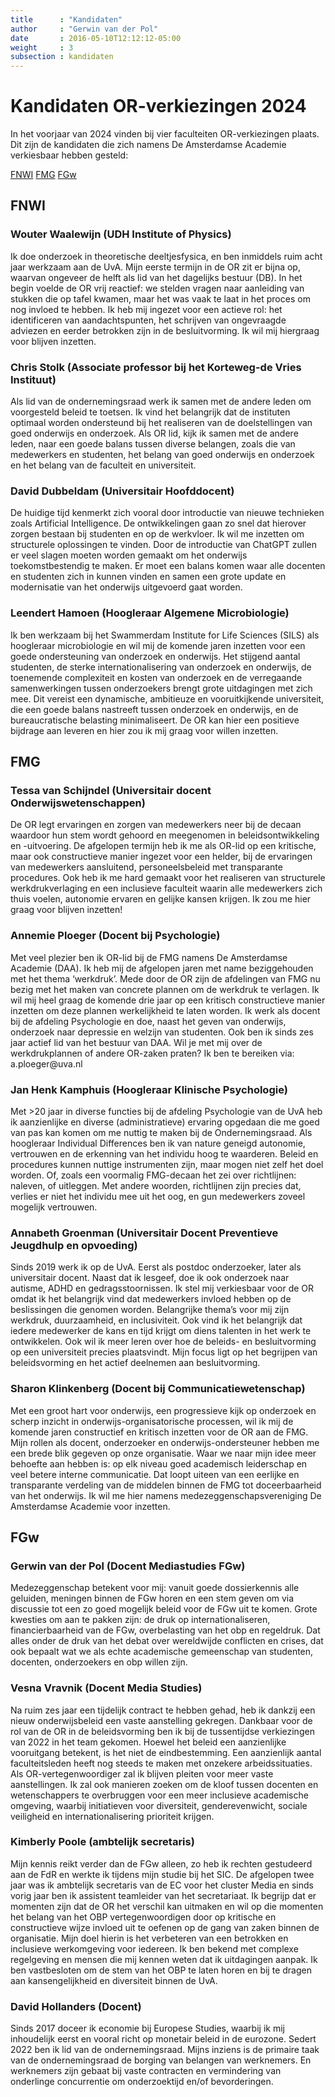 ```yaml
---
title      : "Kandidaten"
author     : "Gerwin van der Pol"
date       : 2016-05-10T12:12:12-05:00
weight     : 3
subsection : kandidaten
---
```


# Kandidaten OR-verkiezingen 2024

In het voorjaar van 2024 vinden bij vier faculteiten OR-verkiezingen plaats. Dit zijn de kandidaten die zich namens De Amsterdamse Academie verkiesbaar hebben gesteld:

[FNWI](#fnwi)
[FMG](#fmg)
[FGw](#fgw)

<!-- Button stem reminder 

<div style="width:100%; text-align: center">
<a style="margin:10px;" href="Stemmen_op_DAA.ics" class="btn btn-primary"><i class="icon-calendar"></i> Stem DAA reminder</a> 
</div>

<style>
.grid-container {
  display: flex;
  flex-wrap: wrap;
}
.grid-item {
  width: 350px;
  margin: 20px;
  font-size: 30px;
  text-align: left;
}
-->

</style>

<div class="grid-container">
  <div class="grid-item">


  
## FNWI {.fnwi}

### Wouter Waalewijn (UDH Institute of Physics)

Ik doe onderzoek in theoretische deeltjesfysica, en ben inmiddels ruim acht jaar werkzaam aan de UvA. Mijn eerste termijn in de OR zit er bijna op, waarvan ongeveer de helft als lid van het dagelijks bestuur (DB). In het begin voelde de OR vrij reactief: we stelden vragen naar aanleiding van stukken die op tafel kwamen, maar het was vaak te laat in het proces om nog invloed te hebben. Ik heb mij ingezet voor een actieve rol: het identificeren van aandachtspunten, het schrijven van ongevraagde adviezen en eerder betrokken zijn in de besluitvorming. Ik wil mij hiergraag voor blijven inzetten.

### Chris Stolk (Associate professor bij het Korteweg-de Vries Instituut)

Als lid van de ondernemingsraad werk ik samen met de andere leden om voorgesteld beleid te toetsen. Ik vind het belangrijk dat de instituten optimaal worden ondersteund bij het realiseren van de doelstellingen van goed onderwijs en onderzoek. Als OR lid, kijk ik samen met de andere leden, naar een goede balans tussen diverse belangen, zoals die van medewerkers en studenten, het belang van goed onderwijs en onderzoek en het belang van de faculteit en universiteit.

### David Dubbeldam (Universitair Hoofddocent)

De huidige tijd kenmerkt zich vooral door introductie van nieuwe technieken zoals Artificial Intelligence. De ontwikkelingen gaan zo snel dat hierover zorgen bestaan bij studenten en op de werkvloer. Ik wil me inzetten om structurele oplossingen te vinden. Door de introductie van ChatGPT zullen er veel slagen moeten worden gemaakt om het onderwijs toekomstbestendig te maken. Er moet een balans komen waar alle docenten en studenten zich in kunnen vinden en samen een grote update en modernisatie van het onderwijs uitgevoerd gaat worden.

### Leendert Hamoen (Hoogleraar Algemene Microbiologie)

Ik ben werkzaam bij het Swammerdam Institute for Life Sciences (SILS) als hoogleraar microbiologie en wil mij de komende jaren inzetten voor een goede ondersteuning van onderzoek en onderwijs. Het stijgend aantal studenten, de sterke internationalisering van onderzoek en onderwijs, de toenemende complexiteit en kosten van onderzoek en de verregaande samenwerkingen tussen onderzoekers brengt grote uitdagingen met zich mee. Dit vereist een dynamische, ambitieuze en vooruitkijkende universiteit, die een goede balans nastreeft tussen onderzoek en onderwijs, en de bureaucratische belasting minimaliseert. De OR kan hier een positieve bijdrage aan leveren en hier zou ik mij graag voor willen inzetten.
  
  </div>
  <div class="grid-item">
  
## FMG {.fmg}

### Tessa van Schijndel (Universitair docent Onderwijswetenschappen)

De OR legt ervaringen en zorgen van medewerkers neer bij de decaan waardoor hun stem wordt gehoord en meegenomen in beleidsontwikkeling en -uitvoering. De afgelopen termijn heb ik me als OR-lid op een kritische, maar ook constructieve manier ingezet voor een helder, bij de ervaringen van medewerkers aansluitend, personeelsbeleid met transparante procedures. Ook heb ik me hard gemaakt voor het realiseren van structurele werkdrukverlaging en een inclusieve faculteit waarin alle medewerkers zich thuis voelen, autonomie ervaren en gelijke kansen krijgen. Ik zou me hier graag voor blijven inzetten!

### Annemie Ploeger (Docent bij Psychologie)

Met veel plezier ben ik OR-lid bij de FMG namens De Amsterdamse Academie (DAA). Ik heb mij de afgelopen jaren met name beziggehouden met het thema ‘werkdruk’. Mede door de OR zijn de afdelingen van FMG nu bezig met het maken van concrete plannen om de werkdruk te verlagen. Ik wil mij heel graag de komende drie jaar op een kritisch constructieve manier inzetten om deze plannen werkelijkheid te laten worden. Ik werk als docent bij de afdeling Psychologie en doe, naast het geven van onderwijs, onderzoek naar depressie en welzijn van studenten. Ook ben ik sinds zes jaar actief lid van het bestuur van DAA. Wil je met mij over de werkdrukplannen of andere OR-zaken praten? Ik ben te bereiken via: a.ploeger@uva.nl

### Jan Henk Kamphuis (Hoogleraar Klinische Psychologie)

Met >20 jaar in diverse functies bij de afdeling Psychologie van de UvA heb ik aanzienlijke en diverse (administratieve) ervaring opgedaan die me goed van pas kan komen om me nuttig te maken bij de Ondernemingsraad. Als hoogleraar Individual Differences ben ik van nature geneigd autonomie, vertrouwen en de erkenning van het individu hoog te waarderen. Beleid en procedures kunnen nuttige instrumenten zijn, maar mogen niet zelf het doel worden. Of, zoals een voormalig FMG-decaan het zei over richtlijnen: naleven, of uitleggen. Met andere woorden, richtlijnen zijn precies dat, verlies er niet het individu mee uit het oog, en gun medewerkers zoveel mogelijk vertrouwen.

### Annabeth Groenman (Universitair Docent Preventieve Jeugdhulp en opvoeding)

Sinds 2019 werk ik op de UvA. Eerst als postdoc onderzoeker, later als universitair docent. Naast dat ik lesgeef, doe ik ook onderzoek naar autisme, ADHD en gedragsstoornissen. Ik stel mij verkiesbaar voor de OR omdat ik het belangrijk vind dat medewerkers invloed hebben op de beslissingen die genomen worden. Belangrijke thema’s voor mij zijn werkdruk, duurzaamheid, en inclusiviteit. Ook vind ik het belangrijk dat iedere medewerker de kans en tijd krijgt om diens talenten in het werk te ontwikkelen. Ook wil ik meer leren over hoe de beleids- en besluitvorming op een universiteit precies plaatsvindt. Mijn focus ligt op het begrijpen van beleidsvorming en het actief deelnemen aan besluitvorming.

### Sharon Klinkenberg (Docent bij Communicatiewetenschap)

Met een groot hart voor onderwijs, een progressieve kijk op onderzoek en scherp inzicht in onderwijs-organisatorische processen, wil ik mij de komende jaren constructief en kritisch inzetten voor de OR aan de FMG. Mijn rollen als docent, onderzoeker en onderwijs-ondersteuner hebben me een brede blik gegeven op onze organisatie. Waar we naar mijn idee meer behoefte aan hebben is: op elk niveau goed academisch leiderschap en veel betere interne communicatie. Dat loopt uiteen van een eerlijke en transparante verdeling van de middelen binnen de FMG tot doceerbaarheid van het onderwijs. Ik wil me hier namens medezeggenschapsvereniging De Amsterdamse Academie voor inzetten.


  </div>  
  <div class="grid-item">
  
## FGw {.fgw}

### Gerwin van der Pol (Docent Mediastudies FGw)

Medezeggenschap betekent voor mij: vanuit goede dossierkennis alle geluiden, meningen binnen de FGw horen en een stem geven om via discussie tot een zo goed mogelijk beleid voor de FGw uit te komen. Grote kwesties om aan te pakken zijn: de druk op internationaliseren, financierbaarheid van de FGw, overbelasting van het obp en regeldruk. Dat alles onder de druk van het debat over wereldwijde conflicten en crises, dat ook bepaalt wat we als echte academische gemeenschap van studenten, docenten, onderzoekers en obp willen zijn.

### Vesna Vravnik (Docent Media Studies)

Na ruim zes jaar een tijdelijk contract te hebben gehad, heb ik dankzij een nieuw onderwijsbeleid een vaste aanstelling gekregen. Dankbaar voor de rol van de OR in de beleidsvorming ben ik bij de tussentijdse verkiezingen van 2022 in het team gekomen. Hoewel het beleid een aanzienlijke vooruitgang betekent, is het niet de eindbestemming. Een aanzienlijk aantal faculteitsleden heeft nog steeds te maken met onzekere arbeidssituaties. Als OR-vertegenwoordiger zal ik blijven pleiten voor meer vaste aanstellingen. Ik zal ook manieren zoeken om de kloof tussen docenten en wetenschappers te overbruggen voor een meer inclusieve academische omgeving, waarbij initiatieven voor diversiteit, genderevenwicht, sociale veiligheid en internationalisering prioriteit krijgen.

### Kimberly Poole (ambtelijk secretaris)

Mijn kennis reikt verder dan de FGw alleen, zo heb ik rechten gestudeerd aan de FdR en werkte ik tijdens mijn studie bij het SIC. De afgelopen twee jaar was ik ambtelijk secretaris van de EC voor het cluster Media en sinds vorig jaar ben ik assistent teamleider van het secretariaat. Ik begrijp dat er momenten zijn dat de OR het verschil kan uitmaken en wil op die momenten het belang van het OBP vertegenwoordigen door op kritische en constructieve wijze invloed uit te oefenen op de gang van zaken binnen de organisatie. Mijn doel hierin is het verbeteren van een betrokken en inclusieve werkomgeving voor iedereen. Ik ben bekend met complexe regelgeving en mensen die mij kennen weten dat ik uitdagingen aanpak. Ik ben vastbesloten om de stem van het OBP te laten horen en bij te dragen aan kansengelijkheid en diversiteit binnen de UvA.

### David Hollanders (Docent)

Sinds 2017 doceer ik economie bij Europese Studies, waarbij ik mij inhoudelijk eerst en vooral richt op monetair beleid in de eurozone. Sedert 2022 ben ik lid van de ondernemingsraad. Mijns inziens is de primaire taak van de ondernemingsraad de borging van belangen van werknemers. En werknemers zijn gebaat bij vaste contracten en vermindering van onderlinge concurrentie om onderzoektijd en/of bevorderingen.
  
   </div>
<div class="grid-item">
  
  </div>
</div>











